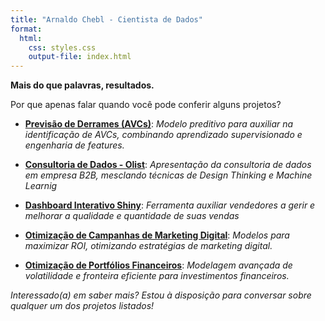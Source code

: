 ```yaml
---
title: "Arnaldo Chebl - Cientista de Dados"
format: 
  html:
    css: styles.css
    output-file: index.html
---
```




**Mais do que palavras, resultados.**

Por que apenas falar quando você pode conferir alguns projetos? 

- [**Previsão de Derrames (AVCs)**](https://arnaldochebl.github.io/previsao_de_avc/): *Modelo preditivo para auxiliar na identificação de AVCs, combinando aprendizado supervisionado e engenharia de features.*
  
- [**Consultoria de Dados - Olist**](https://docs.google.com/presentation/d/14Xk74pP7uZvJl56eKhq4THSe53pHs4qp/edit#slide=id.p1): *Apresentação da consultoria de dados em empresa B2B, mesclando técnicas de Design Thinking e Machine Learnig*
  
- [**Dashboard Interativo Shiny**](https://datasciencedeploy.shinyapps.io/dash_olist/): *Ferramenta auxiliar vendedores a gerir e melhorar a qualidade e quantidade de suas vendas*
  
- [**Otimização de Campanhas de Marketing Digital**](https://arnaldochebl.github.io/marketing_analytics/): *Modelos para maximizar ROI, otimizando estratégias de marketing digital.*
  
- [**Otimização de Portfólios Financeiros**](https://github.com/arnaldochebl/financial_analytics/blob/main/series_volateis.ipynb): *Modelagem avançada de volatilidade e fronteira eficiente para investimentos financeiros.*


*Interessado(a) em saber mais? Estou à disposição para conversar sobre qualquer um dos projetos listados!*